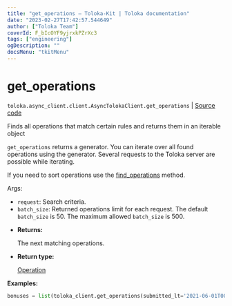 ```yaml
---
title: "get_operations — Toloka-Kit | Toloka documentation"
date: "2023-02-27T17:42:57.544649"
author: ["Toloka Team"]
coverId: F_bIcOYF9yjrxkPZrXc3
tags: ["engineering"]
ogDescription: ""
docsMenu: "tkitMenu"
---
```


# get_operations
`toloka.async_client.client.AsyncTolokaClient.get_operations` | [Source code](https://github.com/Toloka/toloka-kit/blob/v1.1.4/src/client/__init__.py#L0)

Finds all operations that match certain rules and returns them in an iterable object

`get_operations` returns a generator. You can iterate over all found operations using the generator. Several requests to the Toloka server are possible while iterating.

If you need to sort operations use the [find_operations](/docs/toloka-kit/reference/toloka.client.TolokaClient.find_operations) method.

Args:

- `request`: Search criteria.
- `batch_size`: Returned operations limit for each request. The default `batch_size` is 50. The maximum allowed `batch_size` is 500.

* **Returns:**

  The next matching operations.

* **Return type:**

  [Operation](/docs/toloka-kit/reference/toloka.client.operations.Operation)

**Examples:**

```python
bonuses = list(toloka_client.get_operations(submitted_lt='2021-06-01T00:00:00'))
```